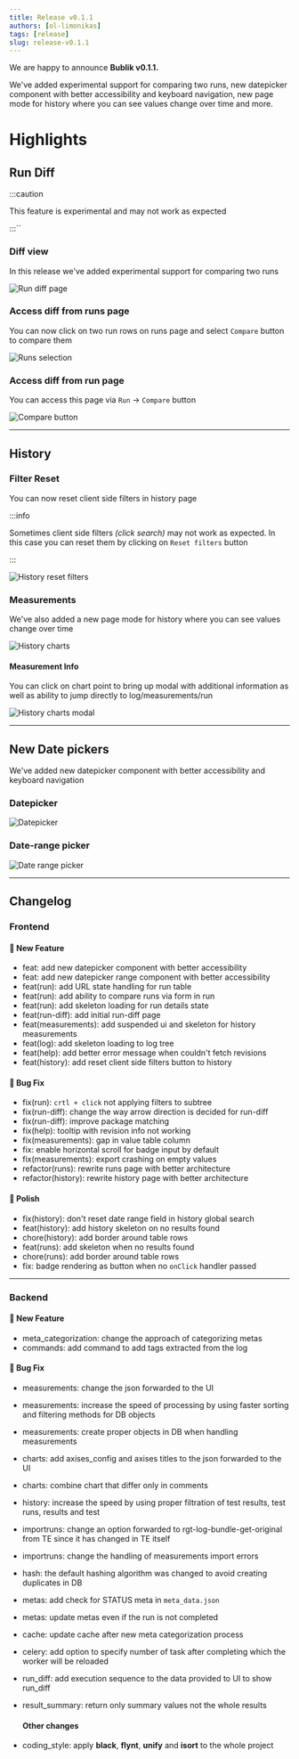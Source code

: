 ```yaml
---
title: Release v0.1.1
authors: [ol-limonikas]
tags: [release]
slug: release-v0.1.1
---
```


We are happy to announce **Bublik v0.1.1.**

We've added experimental support for comparing two runs, new datepicker component with better accessibility and keyboard navigation, new page mode for history where you can see values change over time and more.

<!--truncate-->

# Highlights

## Run Diff

:::caution

This feature is experimental and may not work as expected

:::``

### Diff view

In this release we've added experimental support for comparing two runs

![Run diff page](./img/run-diff-page.png)

### Access diff from runs page

You can now click on two run rows on runs page and select `Compare` button to compare them

![Runs selection](./img/runs-to-diff.png)

### Access diff from run page

You can access this page via `Run` -> `Compare` button

![Compare button](./img/compare-button.png)

---

## History

### Filter Reset

You can now reset client side filters in history page

:::info

Sometimes client side filters _(click search)_ may not work as expected. In this case you can reset them by clicking on `Reset filters` button

:::

![History reset filters](./img/history-reset-filters.png)

### Measurements

We've also added a new page mode for history where you can see values change over time

![History charts](./img/history-charts.png)

#### Measurement Info

You can click on chart point to bring up modal with additional information as well as ability to jump directly to log/measurements/run

![History charts modal](./img/history-chart-modal.png)

---

## New Date pickers

We've added new datepicker component with better accessibility and keyboard navigation

### Datepicker

![Datepicker](./img/datepicker.png)

### Date-range picker

![Date range picker](./img/date-range-picker.png)

---

## Changelog

### Frontend

#### 🚀 New Feature

- feat: add new datepicker component with better accessibility
- feat: add new datepicker range component with better accessibility
- feat(run): add URL state handling for run table
- feat(run): add ability to compare runs via form in run
- feat(run): add skeleton loading for run details state
- feat(run-diff): add initial run-diff page
- feat(measurements): add suspended ui and skeleton for history measurements
- feat(log): add skeleton loading to log tree
- feat(help): add better error message when couldn't fetch revisions
- feat(history): add reset client side filters button to history

#### 🐛 Bug Fix

- fix(run): `crtl + click` not applying filters to subtree
- fix(run-diff): change the way arrow direction is decided for run-diff
- fix(run-diff): improve package matching
- fix(help): tooltip with revision info not working
- fix(measurements): gap in value table column
- fix: enable horizontal scroll for badge input by default
- fix(measurements): export crashing on empty values
- refactor(runs): rewrite runs page with better architecture
- refactor(history): rewrite history page with better architecture

#### 💅 Polish

- fix(history): don't reset date range field in history global search
- feat(history): add history skeleton on no results found
- chore(history): add border around table rows
- feat(runs): add skeleton when no results found
- chore(runs): add border around table rows
- fix: badge rendering as button when no `onClick` handler passed

---

### Backend

#### 🚀 New Feature

- meta_categorization: change the approach of categorizing metas
- commands: add command to add tags extracted from the log

#### 🐛 Bug Fix

- measurements: change the json forwarded to the UI
- measurements: increase the speed of processing by using faster sorting and filtering methods for DB objects
- measurements: create proper objects in DB when handling measurements
- charts: add axises_config and axises titles to the json forwarded to the UI
- charts: combine chart that differ only in comments
- history: increase the speed by using proper filtration of test results, test runs, results and test
- importruns: change an option forwarded to rgt-log-bundle-get-original from TE since it has changed in TE itself
- importruns: change the handling of measurements import errors
- hash: the default hashing algorithm was changed to avoid creating duplicates in DB
- metas: add check for STATUS meta in `meta_data.json`
- metas: update metas even if the run is not completed
- cache: update cache after new meta categorization process
- celery: add option to specify number of task after completing which the worker will be reloaded
- run_diff: add execution sequence to the data provided to UI to show run_diff
- result_summary: return only summary values not the whole results

  #### Other changes

- coding_style: apply **black**, **flynt**, **unify** and **isort** to the whole project
